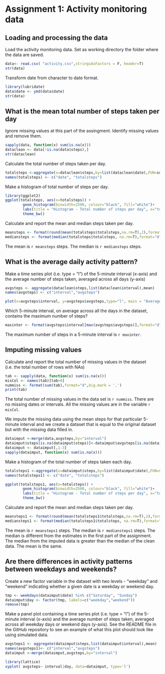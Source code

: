 # Assignment 1: Activity monitoring data

## Loading and processing the data

Load the activity monitoring data. 
Set as working directory the folder where the data are saved.

```r
data<- read.csv( "activity.csv",stringsAsFactors = F, header=T)
str(data)
```

Transform date from character to date format.

```r
library(lubridate)
data$date <- ymd(data$date)
str(data)
```
## What is the mean total number of steps taken per day

Ignore missing values at this part of the assingment.
Identify missing values and remove them.

```r
sapply(data, function(x) sum(is.na(x)))
dataclean <- data[!is.na(data$steps),]
str(dataclean)
```
Calculate the total number of steps taken per day.

```r
totalsteps <-aggregate(x=dataclean$steps,by=list(dataclean$date),FUN=sum)
names(totalsteps) <- c("date", "totalsteps")
```
Make a histogram of total number of steps per day.

```r
library(ggplot2)
ggplot(totalsteps, aes(x=totalsteps)) + 
        geom_histogram(binwidth=2500, colour="black", fill="white")+
        labs(title = "Histogram - Total number of steps per day", x="total steps")+
        theme_bw()
```

Calculate and report the mean and median steps taken per day.

``` r
meansteps <- format(round(mean(totalsteps$totalsteps,na.rm=T),2),format="d", big.mark=',')
mediansteps <- format(median(totalsteps$totalsteps, na.rm=T),format="d", big.mark = ',')
```

The mean is `r meansteps` steps. The median is `r mediansteps` steps.

## What is the average daily activity pattern?

Make a time series plot (i.e. type = "l") of the 5-minute interval (x-axis) and the average number of steps taken, averaged across all days (y-axis)

``` r
avgsteps <- aggregate(dataclean$steps,list(dataclean$interval),mean)
names(avgsteps) <- c("interval","avgsteps")

plot(x=avgsteps$interval, y=avgsteps$avgsteps,type="l", main = "Average number of steps per 5-minute interval", xlab="Interval", ylab="Avg Num of Steps")
```

Which 5-minute interval, on average across all the days in the dataset, contains the maximum number of steps?
``` r
maxinter <- format(avgsteps$interval[max(avgsteps$avgsteps)],format="d", big.mark = ',')
```
The maximum number of steps in a 5-minute interval is `r maxinter`.

## Imputing missing values

Calculate and report the total number of missing values in the dataset (i.e. the total number of rows with NAs)

```r
tab <- sapply(data, function(x) sum(is.na(x)))
misCol <- names(tab)[tab>0]
nummiss <- format(sum(tab),format="d",big.mark = ',')
print(tab)
```

The total number of missing values in the data set is `r nummiss`. There are no missing dates or intervals. All the missing values are in the variable `r misCol`.

We impute the missing data using the mean steps for that particular 5-minute interval and we create a dataset that is equal to the original dataset but with the missing data filled in.

``` r
dataimput <-merge(data,avgsteps,by="interval")
dataimput$steps[is.na(dataimput$steps)]<-dataimput$avgsteps[is.na(dataimput$steps)]
dataimput <- dataimput[,1:3]
sapply(dataimput, function(x) sum(is.na(x)))
```

Make a histogram of the total number of steps taken each day.

```r
totalsteps1 <-aggregate(x=dataimput$steps,by=list(dataimput$date),FUN=sum)
names(totalsteps1) <- c("date", "totalsteps")
```

```r

ggplot(totalsteps1, aes(x=totalsteps)) + 
        geom_histogram(binwidth=2500, colour="black", fill="white")+
        labs(title = "Histogram - Total number of steps per day", x="total steps")+
        theme_bw()
```

Calculate and report the mean and median steps taken per day.

``` r
meansteps1 <- format(round(mean(totalsteps1$totalsteps,na.rm=T),2),format="d", big.mark=',')
mediansteps1 <- format(median(totalsteps1$totalsteps, na.rm=T),format="d", big.mark = ',')
```

The mean is `r meansteps1` steps. The median is `r mediansteps1` steps.
The median is different from the estimates in the first part of the assignment. The median from the imputed data is greater than the median of the clean data. The mean is the same.

## Are there differences in activity patterns between weekdays and weekends?

Create a new factor variable in the dataset with two levels - "weekday" and "weekend" indicating whether a given date is a weekday or weekend day.

```r
tmp <- weekdays(dataimput$date) %in% c("Saturday", "Sunday")
dataimput$day <- factor(tmp, labels=c("weekday","weekend"))
remove(tmp)
```

Make a panel plot containing a time series plot (i.e. type = "l") of the 5-minute interval (x-axis) and the average number of steps taken, averaged across all weekday days or weekend days (y-axis). See the README file in the GitHub repository to see an example of what this plot should look like using simulated data.

``` r
avgsteps1 <- aggregate(dataimput$steps,list(dataimput$interval),mean)
names(avgsteps1)<- c("interval","avgsteps")
dataimput <-merge(dataimput,avgsteps,by="interval")

library(lattice)
xyplot( avgsteps~ interval|day, data=dataimput, type='l')
```